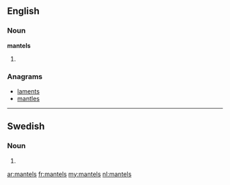 ==English==

===Noun===
'''mantels'''

# {{plural of|[[mantel]]}}

===Anagrams===
* [[laments#English|laments]]
* [[mantles#English|mantles]]

----

==Swedish==

===Noun===
{{infl|sv|noun form}}

# {{sv-noun-form-indef-gen|mantel}}

[[ar:mantels]]
[[fr:mantels]]
[[my:mantels]]
[[nl:mantels]]